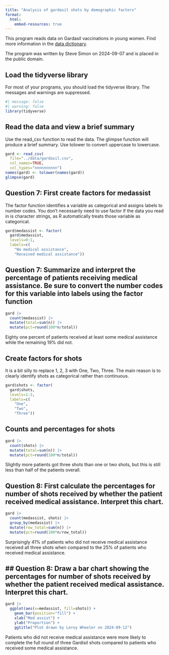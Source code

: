 ```yaml
---
title: "Analysis of gardasil shots by demographic factors"
format: 
  html:
    embed-resources: true
---
```


This program reads data on Gardasil vaccinations in young women. Find more information in the [data dictionary][dd].

[dd]: https://raw.githubusercontent.com/pmean/datasets/master/gardasil.yaml

The program was written by Steve Simon on 2024-09-07 and is placed in the public domain.

## Load the tidyverse library

For most of your programs, you should load the tidyverse library. The messages and warnings are suppressed.

```r
#| message: false
#| warning: false
library(tidyverse)
```

## Read the data and view a brief summary

Use the read_csv function to read the data. The glimpse function will produce a brief summary. Use tolower to convert uppercase to lowercase.

```r
gard <- read_csv(
  file="../data/gardasil.csv",
  col_names=TRUE,
  col_types="nnnnnnnnnn")
names(gard) <- tolower(names(gard))
glimpse(gard)
```

## Question 7: First create factors for medassist

The factor function identifies a variable as categorical and assigns labels to number codes. You don't necessarily need to use factor if the data you read in is character strings, as R automatically treats those variable as categorical.

```r
gard$medassist <- factor(
  gard$medassist,
  levels=0:1,
  labels=c(
    "No medical assistance",
    "Received medical assistance"))
```

## Question 7: Summarize and interpret the percentage of patients receiving medical assistance. Be sure to convert the number codes for this variable into labels using the factor function

```r
gard |> 
  count(medassist) |>
  mutate(total=sum(n)) |>
  mutate(pct=round(100*n/total))
```

Eighty one percent of patients received at least some medical assistance while the remaining 19% did not.

## Create factors for shots

It is a bit silly to replace 1, 2, 3 with One, Two, Three. The main reason is to clearly identify shots as categorical rather than continuous.

```r
gard$shots <- factor(
  gard$shots,
  levels=1:3,
  labels=c(
    "One", 
    "Two", 
    "Three"))
```

## Counts and percentages for shots

```r
gard |> 
  count(shots) |>
  mutate(total=sum(n)) |>
  mutate(pct=round(100*n/total))
```

Slightly more patients got three shots than one or two shots, but this is still less than half of the patients overall.

## Question 8: First calculate the percentages for number of shots received by whether the patient received medical assistance. Interpret this chart. 

```r
gard |>
  count(medassist, shots) |>
  group_by(medassist) |>
  mutate(row_total=sum(n)) |>
  mutate(pct=round(100*n/row_total))
```
Surprisingly 41% of patients who did not receive medical assistance received all three shots when compared to the 25% of patients who received medical assistance.


## ## Question 8: Draw a bar chart showing the percentages for number of shots received by whether the patient received medical assistance. Interpret this chart.

```r
gard |>
  ggplot(aes(x=medassist, fill=shots)) +
    geom_bar(position="fill") +
    xlab("Med assist") +
    ylab("Proportion") +
    ggtitle("Plot drawn by Leroy Wheeler on 2024-09-12")
```

Patients who did not receive medical assistance were more likely to complete the full round of three Gardisil shots compared to patients who received some medical assistance.

